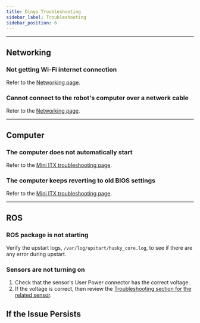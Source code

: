 ```yaml
---
title: Dingo Troubleshooting
sidebar_label: Troubleshooting
sidebar_position: 6
---
```



<ComponentIntroductionDingo />

<ComponentSupportIntroduction />

---

## Networking

### Not getting Wi-Fi internet connection

Refer to the [Networking page](../../../ros/networking/overview).

### Cannot connect to the robot's computer over a network cable

Reter to the [Networking page](../../../ros/networking/overview).

---

## Computer

### The computer does not automatically start

Refer to the [Mini ITX troubleshooting page](../../accessories/computers/mini_itx).

### The computer keeps reverting to old BIOS settings

Refer to the [Mini ITX troubleshooting page](../../accessories/computers/mini_itx).

---

## ROS

### ROS package is not starting

Verify the upstart logs, `/var/log/upstart/husky_core.log`, to see if there are any error during upstart.

### Sensors are not turning on

1.  Check that the sensor's User Power connector has the correct voltage.
2.  If the voltage is correct, then review the [Troubleshooting section for the related sensor](../../accessories/sensors).

## If the Issue Persists

<Support />
